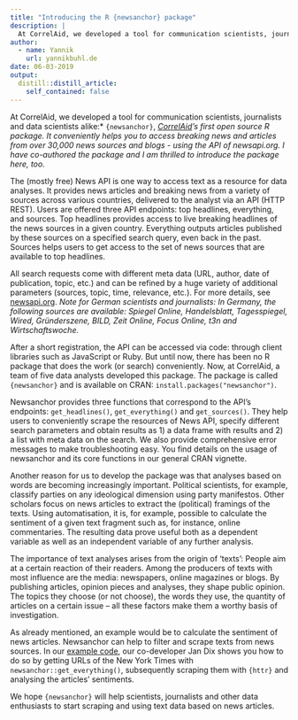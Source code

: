 ```yaml
---
title: "Introducing the R {newsanchor} package"
description: |
  At CorrelAid, we developed a tool for communication scientists, journalists and data scientists alike. It conveniently helps you to access breaking news and articles from over 30,000 news sources and blogs using newsapi.org.
author:
  - name: Yannik
    url: yannikbuhl.de
date: 06-03-2019
output:
  distill::distill_article:
    self_contained: false
---
```


At CorrelAid, we developed a tool for communication scientists, journalists and data scientists alike:* `{newsanchor}`, *[CorrelAid](correlaid.org)'s first open source R package. It conveniently helps you to access breaking news and articles from over 30,000 news sources and blogs - using the API of newsapi.org. I have co-authored the package and I am thrilled to introduce the package here, too.*

The (mostly free) News API is one way to access text as a resource for data analyses. It provides news articles and breaking news from a variety of sources across various countries, delivered to the analyst via an API (HTTP REST). Users are offered three API endpoints: top headlines, everything, and sources. Top headlines provides access to live breaking headlines of the news sources in a given country. Everything outputs articles published by these sources on a specified search query, even back in the past. Sources helps users to get access to the set of news sources that are available to top headlines.

All search requests come with different meta data (URL, author, date of publication, topic, etc.) and can be refined by a huge variety of additional parameters (sources, topic, time, relevance, etc.). For more details, see [newsapi.org](newsapi.org). *Note for German scientists and journalists: In Germany, the following sources are available: Spiegel Online, Handelsblatt, Tagesspiegel, Wired, Gründerszene, BILD, Zeit Online, Focus Online, t3n and Wirtschaftswoche.*

After a short registration, the API can be accessed via code: through client libraries such as JavaScript or Ruby. But until now, there has been no R package that does the work (or search) conveniently. Now, at CorrelAid, a team of five data analysts developed this package. The package is called `{newsanchor}` and is available on CRAN: `install.packages("newsanchor")`.

Newsanchor provides three functions that correspond to the API's endpoints: `get_headlines()`, `get_everything()` and `get_sources()`. They help users to conveniently scrape the resources of News API, specify different search parameters and obtain results as 1) a data frame with results and 2) a list with meta data on the search. We also provide comprehensive error messages to make troubleshooting easy. You find details on the usage of newsanchor and its core functions in our general CRAN vignette.

Another reason for us to develop the package was that analyses based on words are becoming increasingly important. Political scientists, for example, classify parties on any ideological dimension using party manifestos. Other scholars focus on news articles to extract the (political) framings of the texts. Using automatisation, it is, for example, possible to calculate the sentiment of a given text fragment such as, for instance, online commentaries. The resulting data prove useful both as a dependent variable as well as an independent variable of any further analysis.

The importance of text analyses arises from the origin of 'texts': People aim at a certain reaction of their readers. Among the producers of texts with most influence are the media: newspapers, online magazines or blogs. By publishing articles, opinion pieces and analyses, they shape public opinion. The topics they choose (or not choose), the words they use, the quantity of articles on a certain issue -- all these factors make them a worthy basis of investigation.

As already mentioned, an example would be to calculate the sentiment of news articles. Newsanchor can help to filter and scrape texts from news sources. In our [example code](https://github.com/CorrelAid/newsanchor/blob/master/examples/scrape-nyt.R), our co-developer Jan Dix shows you how to do so by getting URLs of the New York Times with `newsanchor::get_everything()`, subsequently scraping them with `{httr}` and analysing the articles' sentiments.

We hope `{newsanchor}` will help scientists, journalists and other data enthusiasts to start scraping and using text data based on news articles.
